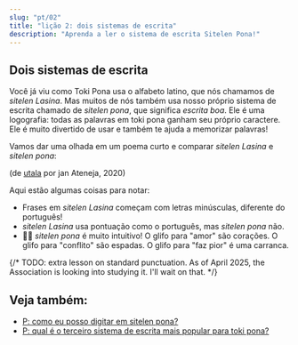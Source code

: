 ```yaml
---
slug: "pt/02"
title: "lição 2: dois sistemas de escrita"
description: "Aprenda a ler o sistema de escrita Sitelen Pona!"
---
```



## Dois sistemas de escrita

Você já viu como Toki Pona usa o alfabeto latino, que nós chamamos de _sitelen Lasina_. Mas muitos de nós também usa nosso próprio sistema de escrita chamado de _sitelen pona_, que significa _escrita boa_. Ele é uma logografia: todas as palavras em toki pona ganham seu próprio caractere. Ele é muito divertido de usar e também te ajuda a memorizar palavras!

Vamos dar uma olhada em um poema curto e comparar _sitelen Lasina_ e _sitelen pona_:

<Tabbed id="1">
  <Row sl="sina olin e utala." m="Você ama conflitos." />
  <Row sl="taso sina sona ala:" m="Mas você não entende" />
  <Row sl="utala li ike e sina." m="que conflito te faz pior." />
</Tabbed>

(de [utala](https://utala.pona.la/toki-musi-lili/#utala) por jan Ateneja, 2020)  

Aqui estão algumas coisas para notar:

- Frases em _sitelen Lasina_ começam com letras minúsculas, diferente do português!
- _sitelen Lasina_ usa pontuação como o português, mas _sitelen pona_ não.
- 󱥠󱥔 _sitelen pona_ é muito intuitivo! O glifo para "amor" são corações. O glifo para "conflito" são espadas. O  glifo para "faz pior" é uma carranca.

{/* TODO: extra lesson on standard punctuation. As of April 2025, the Association is looking into studying it. I'll wait on that. */}

## Veja também:
* [P: como eu posso digitar em sitelen pona?](pt/fonts/)
* [P: qual é o terceiro sistema de escrita mais popular para toki pona?](pt/sitelen-sitelen/)

